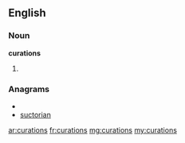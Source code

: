 ==English==

===Noun===
'''curations'''

# {{plural of|curation}}

===Anagrams===
* {{alphagram|acinorstu}}
* [[suctorian#English|suctorian]]

[[ar:curations]]
[[fr:curations]]
[[mg:curations]]
[[my:curations]]
